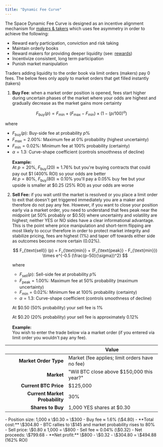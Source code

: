 ```yaml
---
title: "Dynamic Fee Curve"
---
```


The Space Dynamic Fee Curve is designed as an incentive alignment mechanism for [makers & takers](/doc/core-concepts/makers-and-takers) which uses fee asymmetry in order to achieve the following:

- Reward early participation, conviction and risk taking
- Maintain orderly books
- Reward makers for providing deeper liquidity (see: [rewards](/doc/features/rewards/liquidity-rewards))
- Incentivize consistent, long term participation
- Punish market manipulation


<MarketOrderFees />

<Note>Traders adding liquidity to the order book via limit orders (makers) pay 0 fees. The below fees only apply to market orders that get filled instantly (takers)</Note>

1. **Buy Fee**: when a market order position is opened, fees start higher during uncertain phases of the market where your odds are highest and gradually decrease as the market gains more certainty

$$
F_{\text{buy}} (p) = F_{\text{min}} + (F_{\text{max}} - F_{\text{min}}) \times (1-(p/100)^{\alpha})
$$

where

- $F_{\text{buy}} (p)$: Buy-side fee at probability $p \%$
- $F_{\text{max}} = 2.00\%$: Maximum fee at $0\%$ probability (highest uncertainty)
- $F_{\text{min}} = 0.02\%$: Minimum fee at $100\%$ probability (certainty)
- $\alpha = 1.3$: Curve-shape coefficient (controls smoothness of decline)\
  \
  **Example:** \
  At $p = 20\%$, $F_{\text{buy}}(20) \approx 1.76\%$ but you're buying contracts that could pay out \$1 (400% ROI) so your odds are better \
  At $p = 80\%$, $F_{\text{buy}}(80) \approx 0.10\%$ you'll pay a 0.05% buy fee but your upside is smaller at \$0.25 (25% ROI) as your odds are worse

2. **Sell Fee:** if you wait until the market is resolved or you place a limit order to exit that doesn't get triggered immediately you are a maker and therefore do not pay any fee. However, if you want to close your position early via a market order, you need to understand that fees peak near the midpoint (at 50% probably or \$0.50) where uncertainty and volatility are highest; neither YES or NO sides have a clear informational advantage. This is the point where price manipulation and short-term flipping are most likely to occur therefore in order to protect market integrity and stabilize pricing, fees are highest (1%) and taper off towards either side as outcomes become more certain (0.02%).

   $$
   F_{\text{sell}} (p) = F_{\text{min}} + (F_{\text{peak}} - F_{\text{min}}) \times e^{-0.5 (\frac{p-50}{\sigma})^2}
   $$

   where
   - $F_{\text{sell}} (p)$: Sell-side fee at probability $p \%$
   - $F_{\text{peak}} = 1.00\%$: Maximum fee at $50\%$ probability (maximum uncertainty)
   - $F_{\text{min}} = 0.02\%$: Minimum fee at $100\%$ probability (certainty)
   - $\alpha = 1.3$: Curve-shape coefficient (controls smoothness of decline)

   At \$0.50 (50% probability) your sell fee is 1%

   At \$0.20 (20% probability) your sell fee is approximately 0.12%\
   \
   **Example:**\
   You wish to enter the trade below via a market order (if you entered via limit order you wouldn't pay any fee).

|                                | **Value**                                      |
| -----------------------------: | ---------------------------------------------- |
| **Market Order Type**          | Market (fee applies; limit orders have no fee) |
| **Market**                     | "Will BTC close above \$150,000 this year?"    |
| **Current BTC Price**          | \$125,000                                      |
| **Current Market Probability** | 30%                                            |
| **Shares to Buy**              | 1,000 YES shares at \$0.30                     |

<Steps>
  <Step title="Opening your position" titleSize="h3">
    - Position size: 1,000 x \$0.30 = \$300
    - Buy fee  ≈ 1.6% (\$4.80)
    - **Total cost:** \$304.80
  </Step>
  <Step title="If you wish to close your position, before market resolution" titleSize="h3">
    - BTC rallies to \$145 and market probability rises to 80%
    - Sell price: \$0.80 x 1,000 = \$800
    - Sell fee  ≈ 0.04% (\$0.32)
    - Net proceeds: \$799.68
    - **Net profit:** \$800 - \$0.32 - \$304.80 = \$494.88 (162% ROI)
  </Step>
</Steps>